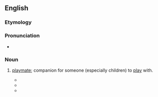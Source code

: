 ==English==

===Etymology===
{{compound|en|play|fellow}}

===Pronunciation===
* {{IPA|en|/ˈpleɪˌfɛləʊ/}}

===Noun===
{{en-noun}}

# {{lb|en|dated}} [[playmate]]; companion for someone (especially children) to [[play]] with.
#* {{RQ:Emily Bronte Wuthering Heights|chapter=[https://www.gutenberg.org/files/768/768-h/768-h.htm chapter XIX]|passage="Linton is just six months younger than I am, {...} How delightful it will be to have him for a '''playfellow'''!"}}
#* {{RQ:Burroughs Tarzan of the Apes|chapter=5|passage=Now she was within ten feet of the two unsuspecting little '''playfellows'''—carefully she drew her hind feet well up beneath her body, the great muscles rolling under the beautiful skin.}}
#* {{RQ:Williams Velveteen Rabbit|passage="I’ve brought you a new '''playfellow'''," the Fairy said. "You must be very kind to him and teach him all he needs to know in Rabbitland, for he is going to live with you for ever and ever!"}}